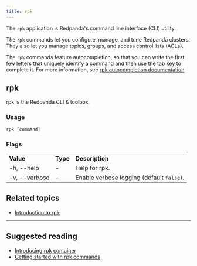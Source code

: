 ```yaml
---
title: rpk
---
```


<head>
  <meta name="title" content="rpk commands | Redpanda Docs" />
  <meta name="description" content="rpk commands list" />
  <link rel="canonical" href="https://docs.redpanda.com/docs/reference/rpk/rpk-commands/" />
</head>

The `rpk` application is Redpanda's command line interface (CLI) utility.

The `rpk` commands let you configure, manage, and tune Redpanda clusters. They also let you manage topics, groups, and access control lists (ACLs).

The `rpk` commands feature autocompletion, so that you can write the first few letters that uniquely identify a command and then use the tab key to complete it. For more information, see [rpk autocompletion documentation](../../rpk/rpk-generate/rpk-generate-shell-completion).

## rpk

rpk is the Redpanda CLI & toolbox.

### Usage

```
rpk [command]
```

### Flags

<table>
  <tbody>
    <tr>
      <td>
        <strong> Value</strong>
      </td>
      <td>
        <strong> Type</strong>
      </td>
      <td>
        <strong> Description</strong>
      </td>
    </tr>
    <tr>
      <td>-h, --help</td>
      <td>-</td>
      <td> Help for rpk.</td>
    </tr>
    <tr>
      <td>-v, --verbose</td>
      <td>-</td>
      <td>
        Enable verbose logging (default <code>false</code>).
      </td>
    </tr>
  </tbody>
</table>

## Related topics

- [Introduction to rpk](../../../get-started/rpk-install)

---

## Suggested reading

- [Introducing rpk container](https://redpanda.com/blog/rpk-container/)
- [Getting started with rpk commands](https://redpanda.com/blog/getting-started-rpk/)
